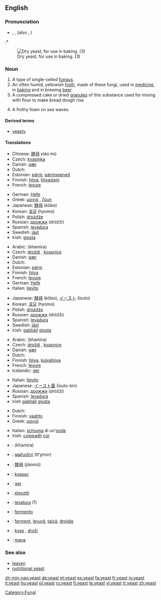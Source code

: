 {{wikipedia}}
==English==

===Pronunciation===
* {{AHD|yēst}}, {{IPA|/jiːst/}}, {{SAMPA|/ji:st/}} (also {{IPA|/iːst/}}, {{SAMPA|/iːst/}})
:* {{rhymes|iːst}}

[[Image:Dry yeast.jpg|thumb|right|Dry yeast, for use in baking. (3)]]

===Noun===
{{en-noun|s|-}}

# A type of single-celled [[fungus]].
# An often humid, yellowish [[froth]], made of these fungi, used in [[medicine]], in [[baking]] and in brewing [[beer]].
# A compressed cake or dried [[granule]]s of this substance used for mixing with flour to make bread dough rise.
# {{figuratively}} A frothy foam on sea waves.

====Derived terms====
*[[yeasty]]

====Translations====
{{trans-top|fungus}}
*Chinese: [[酵母]] xiào mǔ
*Czech: [[kvasinka]] {{f}}
*Danish: [[gær]] {{c}}
*Dutch: {{t+|nl|gist|m}}
*Estonian: [[pärm]], [[pärmseened]]
*Finnish: [[hiiva]], [[hiivasieni]]
*French: [[levure]] {{f}}
{{trans-mid}}
*German: [[Hefe]] {{f}}
*Greek: [[μαγιά]] {{f}}, [[ζύμη]] {{f}}
*Japanese: [[酵母]] (kōbo)
*Korean: [[효모]] (hyomo)
*Polish: [[drożdże]] {{f|p}}
*Russian: [[дрожжи]] (dróžži) {{f|p}}
*Spanish: [[levadura]] {{f}}
*Swedish: [[jäst]]
*Irish: [[giosta]] {{m}}
{{trans-bottom}}

{{trans-top|froth used in medicine, baking and brewing}}
*Arabic: {{ARchar|[[خميرة]]}} (khamíra) {{f}}
*Czech: [[droždí]] {{n}}, [[kvasnice]] {{f|p}}
*Danish: [[gær]] {{c}}
*Dutch: {{t+|nl|gist|m}}
*Estonian: [[pärm]]
*Finnish: [[hiiva]]
*French: [[levure]] {{f}}
*German: [[Hefe]] {{f}}
*Italian: [[lievito]] {{m}}
{{trans-mid}}
*Japanese: [[酵母]] (kōbo), [[イースト]] (īsuto)
*Korean: [[효모]] (hyomo)
*Polish: [[drożdże]] {{f|p}}
*Russian: [[дрожжи]] (dróžži) {{f|p}}
*Spanish: [[levadura]] {{f}}
*Swedish: [[jäst]]
*Irish: [[gabháil]] {{f}} [[giosta]] {{m}}
{{trans-bottom}}

{{trans-top|cake or dried granules used to make bread dough rise}}
*Arabic: {{ARchar|[[خميرة]]}} (khamíra) {{f}}
*Czech: [[droždí]] {{n}}, [[kvasnice]] {{f|p}}
*Danish: [[gær]] {{c}}
*Dutch: {{t+|nl|gist|m}}
*Finnish: [[hiiva]], [[kuivahiiva]]
*French: [[levure]] {{f}}
*Icelandic: [[ger]] {{n}}
{{trans-mid}}
*Italian: [[lievito]] {{m}}
*Japanese: [[イースト菌]] (īsuto-kin)
*Russian: [[дрожжи]] (dróžži) {{f|p}}
*Spanish: [[levadura]] {{f}}
*Irish [[gabháil]] {{f}} [[giosta]] {{m}}
{{trans-bottom}}

{{trans-top|frothy foam}}
*Dutch: {{t|nl|schuim|n}}
*Finnish: [[vaahto]]
*Greek: [[μαγιά]] {{f}}
{{trans-mid}}
*Italian: [[schiuma]] di un'[[onda]] {{f}}
*Irish: [[coipeadh]] {{m}} [[cúr]] {{m}}
{{trans-bottom}}

{{checktrans}}
{{trans-top|Translations to be checked}}
*{{ttbc|Arabic}}: {{ARchar|[[خميرة]]}} (khamíra) {{f}}
*{{ttbc|Armenian}}: [[թթխմոր]] (tt‘χmor)
*{{ttbc|Chinese}}: [[酵母]] (jiàomǔ)
*{{ttbc|Croatian}}: [[kvasac]] {{m}}
*{{ttbc|Faroese}}: [[ger]]
*{{ttbc|Hungarian}}: [[élesztő]]
{{trans-mid}}
*{{ttbc|Interlingua}}: [[levatura]] (1)
*{{ttbc|Portuguese}}: [[fermento]] {{m}}
*{{ttbc|Romanian}}: [[ferment]], [[levură]], [[ţaică]], [[drojdie]]
*{{ttbc|Slovene}}: [[kvas]] {{m}}, [[droži]] {{f|p}}
*{{ttbc|Turkish}}: [[maya]]
{{trans-bottom}}

===See also===
*[[leaven]]
*[[nutritional yeast]]

[[Category:Fungi]]

[[zh-min-nan:yeast]]
[[de:yeast]]
[[et:yeast]]
[[es:yeast]]
[[fa:yeast]]
[[fr:yeast]]
[[io:yeast]]
[[it:yeast]]
[[hu:yeast]]
[[pl:yeast]]
[[ru:yeast]]
[[fi:yeast]]
[[te:yeast]]
[[vi:yeast]]
[[tr:yeast]]
[[zh:yeast]]